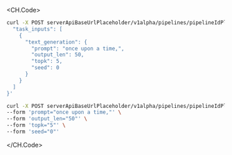 <CH.Code>

```sh cURL(url)
curl -X POST serverApiBaseUrlPlaceholder/v1alpha/pipelines/pipelineIdPlaceholder/triggerEndpoint -d '{
  "task_inputs": [
    {
      "text_generation": {
        "prompt": "once upon a time,",
        "output_len": 50,
        "topk": 5,
        "seed": 0
      }
    }
  ]
}'
```

```sh cURL(multipart)
curl -X POST serverApiBaseUrlPlaceholder/v1alpha/pipelines/pipelineIdPlaceholder/triggerMultipartEndpoint \
--form 'prompt="once upon a time,"' \
--form 'output_len="50"' \
--form 'topk="5"' \
--form 'seed="0"'
```

</CH.Code>
